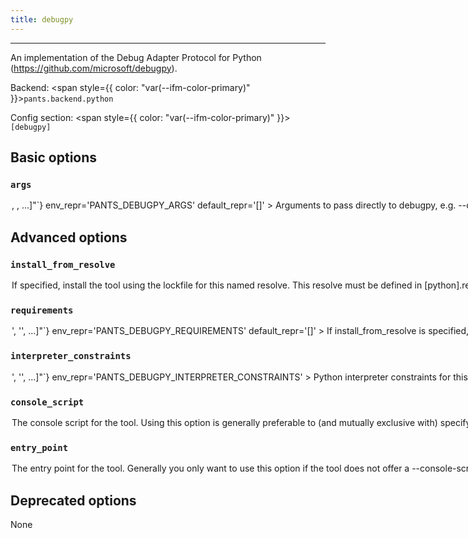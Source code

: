 ```yaml
---
title: debugpy
---
```



---

An implementation of the Debug Adapter Protocol for Python (https://github.com/microsoft/debugpy).

Backend: <span style={{ color: "var(--ifm-color-primary)" }}>`pants.backend.python`</span>

Config section: <span style={{ color: "var(--ifm-color-primary)" }}>`[debugpy]`</span>

## Basic options

<span className={styles.options}>

### `args`

<Option
  cli_repr={`--debugpy-args="[<shell_str>, <shell_str>, ...]"`}
  env_repr='PANTS_DEBUGPY_ARGS'
  default_repr='[]'
>
  

Arguments to pass directly to debugpy, e.g. `--debugpy-args='--log-to-stderr'`.

</Option>


## Advanced options

### `install_from_resolve`

<Option
  cli_repr='--debugpy-install-from-resolve=<str>'
  env_repr='PANTS_DEBUGPY_INSTALL_FROM_RESOLVE'
  default_repr='None'
>
  

If specified, install the tool using the lockfile for this named resolve.

This resolve must be defined in `[python].resolves`, as described in [Third-party dependencies](doc\:python-third-party-dependencies#user-lockfiles).

The resolve's entire lockfile will be installed, unless specific requirements are listed via the `requirements` option, in which case only those requirements will be installed. This is useful if you don't want to invalidate the tool's outputs when the resolve incurs changes to unrelated requirements.

If unspecified, and the `lockfile` option is unset, the tool will be installed using the default lockfile shipped with Pants.

If unspecified, and the `lockfile` option is set, the tool will use the custom `debugpy` "tool lockfile" generated from the `version` and `extra_requirements` options. But note that this mechanism is deprecated.

</Option>


### `requirements`

<Option
  cli_repr={`--debugpy-requirements="['<str>', '<str>', ...]"`}
  env_repr='PANTS_DEBUGPY_REQUIREMENTS'
  default_repr='[]'
>
  

If `install_from_resolve` is specified, install these requirements, at the versions provided by the specified resolve's lockfile.

Values can be pip-style requirements (e.g., `tool` or `tool==1.2.3` or `tool>=1.2.3`), or addresses of `python_requirement` targets (or targets that generate or depend on `python_requirement` targets).

The lockfile will be validated against the requirements - if a lockfile doesn't provide the requirement (at a suitable version, if the requirement specifies version constraints) Pants will error.

If unspecified, install the entire lockfile.

</Option>


### `interpreter_constraints`

<Option
  cli_repr={`--debugpy-interpreter-constraints="['<str>', '<str>', ...]"`}
  env_repr='PANTS_DEBUGPY_INTERPRETER_CONSTRAINTS'
>
  

Python interpreter constraints for this tool.

</Option>


### `console_script`

<Option
  cli_repr='--debugpy-console-script=<str>'
  env_repr='PANTS_DEBUGPY_CONSOLE_SCRIPT'
  default_repr='None'
>
  

The console script for the tool. Using this option is generally preferable to (and mutually exclusive with) specifying an `--entry-point` since console script names have a higher expectation of staying stable across releases of the tool. Usually, you will not want to change this from the default.

</Option>


### `entry_point`

<Option
  cli_repr='--debugpy-entry-point=<str>'
  env_repr='PANTS_DEBUGPY_ENTRY_POINT'
  default_repr='debugpy'
>
  

The entry point for the tool. Generally you only want to use this option if the tool does not offer a `--console-script` (which this option is mutually exclusive with). Usually, you will not want to change this from the default.

</Option>


## Deprecated options

None

</span>